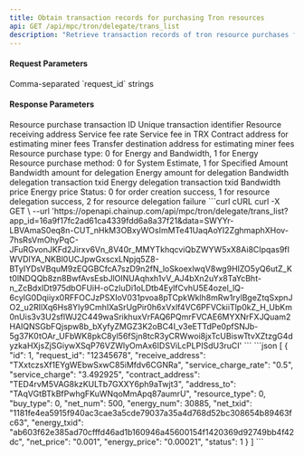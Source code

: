 ```yaml
---
title: Obtain transaction records for purchasing Tron resources
api: GET /api/mpc/tron/delegate/trans_list
description: "Retrieve transaction records of tron resource purchases for all wallet specific IDs under the workstation"
---
```


#### Request Parameters
<ParamField query="ids" type="string" required>
    Comma-separated `request_id` strings
</ParamField>



#### Response Parameters
<ResponseField type="object[ ]">
    <Expandable title="object">
        <ResponseField name="id" type="integer">Resource purchase transaction ID</ResponseField>
        <ResponseField name="request_id" type="string">Unique transaction identifier</ResponseField>
        <ResponseField name="receive_address" type="integer">Resource receiving address</ResponseField>
        <ResponseField name="service_charge_rate" type="string">Service fee rate</ResponseField>
        <ResponseField name="service_charge" type="string">Service fee in TRX</ResponseField>
        <ResponseField name="contract_address" type="string">Contract address for estimating miner fees</ResponseField>
        <ResponseField name="address_to" type="string">Transfer destination address for estimating miner fees</ResponseField>
        <ResponseField name="resource_type" type="string">Resource purchase type: 0 for Energy and Bandwidth, 1 for Energy</ResponseField>
        <ResponseField name="buy_type" type="string">Resource purchase method: 0 for System Estimate, 1 for Specified Amount</ResponseField>
        <ResponseField name="net_num" type="string">Bandwidth amount for delegation</ResponseField>
        <ResponseField name="energy_num" type="long">Energy amount for delegation</ResponseField>
        <ResponseField name="net_txid" type="long">Bandwidth delegation transaction txid</ResponseField>
        <ResponseField name="energy_txid" type="string">Energy delegation transaction txid</ResponseField>
        <ResponseField name="net_price" type="string">Bandwidth price</ResponseField>
        <ResponseField name="energy_price" type="string">Energy price</ResponseField>
        <ResponseField name="status" type="integer">Status: 0 for order creation success, 1 for resource delegation success, 2 for resource delegation failure</ResponseField>
    </Expandable>
</ResponseField>



<RequestExample>
    ```curl cURL
    curl -X GET \
    --url 'https://openapi.chainup.com/api/mpc/tron/delegate/trans_list?app_id=16a9f17fc2ad61ca4339fdd6a8a37f21&data=SWYYr-LBVAmaS0eq8n-CUT_nHkM3OBxyWOsImMTe41UaqAoYI2ZghmaphXHov-7hsRsVmOhyPqC-JFuRGvonJKFd2Jirxv6Vn_8V40r_MMYTkhqcviQbZWYW5xX8Ai8CIpqas9fIWVDIYA_NKBl0UCJpwGxscxLNpjq5Z8-BTyIYDsVBquM9zEQGBCfcA7szD9n2fN_loSkoexlwqV8wg9HIZO5yQ6utZ_Kt0lNDQQb8zn8BwfAvsEsbJlOINUAqhxh1vV_AJ4bXn2uYx8TaYcBht-n_ZcBdxIDt975dbOFUiH-oCzIuDi1oLDtb4EylfCvhU5E4ozel_lQ-6cyIG0Dqiiyx0RFFOCJzPSXIoV031pvoa8pTCpkWklh8mRw1rylBgeZtqSxpnJO2_u2RIlXq6Hs8Yly9CmhIXaSrUgPir0h6xVxlf4VC6PFVCkiiTlp0kZ_H_UbKm0nUis3v3U2sflWJ2C449waSrikhuxVrFAQ6PQmrFVCAE6MYXNrFXJQuam2HAIQNSGbFQjspw8b_bXyfyZMGZ3K2oBC4I_v3eETTdPe0pfSNJb-5g37K0tOAr_UFbWK8pkC8yl56fSjn8tcR3yCRWwoi8jxTcUBiswTtvXZtzgG4dyzkaHXjsZjSGiywXSqP76VZWlyOmAx6IDSViLcPLPISdU3ruCI'
    ```
</RequestExample>



<ResponseExample>
    ```json
    [
    {
        "id": 1,
        "request_id": "12345678",
        "receive_address": "TXxtczsXf1EYgWEbwSxwC85iMfdv6CGNRa",
        "service_charge_rate": "0.5",
        "service_charge": "3.492925",
        "contract_address": "TED4rvM5VAG8kzKULTb7GXXY6ph9aTwjt3",
        "address_to": "TAqVGtBTkBfPwhgFKuWNqoMmApq87aumrU",
        "resource_type": 0,
        "buy_type": 0,
        "net_num": 500,
        "energy_num": 30885,
        "net_txid": "1181fe4ea5915f940ac3cae3a5cde79037a35a4d768d52bc308654b89463fc63",
        "energy_txid": "ab603f62e385ad70cfffd46ad1b160946a45600154f1420369d92749bb4f42dc",
        "net_price": "0.001",
        "energy_price": "0.00021",
        "status": 1
    }
    ]
    ```
</ResponseExample>